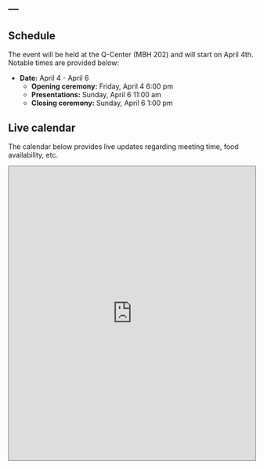 ---
---

## Schedule

The event will be held at the Q-Center (MBH 202) and will start on April 4th. Notable times are provided below:

- **Date:** April 4 - April 6
  - **Opening ceremony:** Friday, April 4 6:00 pm
  - **Presentations:** Sunday, April 6 11:00 am
  - **Closing ceremony:** Sunday, April 6 1:00 pm


## Live calendar

The calendar below provides live updates regarding meeting time, food availability, etc. 

<iframe src="https://calendar.google.com/calendar/embed?height=600&wkst=1&ctz=America%2FNew_York&showPrint=0&mode=WEEK&src=bWlkZGRhdGFmZXN0MjAyNUBnbWFpbC5jb20&src=ZW4udXNhI2hvbGlkYXlAZ3JvdXAudi5jYWxlbmRhci5nb29nbGUuY29t&color=%23039BE5&color=%230B8043" style="border:solid 1px #777" width="100%" height="600" frameborder="0" scrolling="no"></iframe>